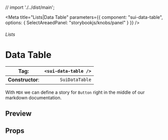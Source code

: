 
// import './../dist/main';

<Meta
	title="Lists|Data Table"
	parameters={{
		component: "sui-data-table",
		options: { SelectAreaedPanel: "storybookjs/knobs/panel" }
	}}
/>

###### Lists

# Data Table

| **Tag**:         | `<sui-data-table />` |
| ---------------- | -------------------: |
| **Constructor**: |       `SuiDataTable` |

With `MDX` we can define a story for `Button` right in the middle of our
markdown documentation.

## Preview

## Props
